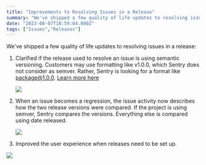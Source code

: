 ```yaml
---
title: "Improvements to Resolving Issues in a Release"
summary: "We've shipped a few quality of life updates to resolving issues in a release:"
date: "2023-08-07T18:59:04.000Z"
tags: ["Issues","Releases"]
---
```


  We've shipped a few quality of life updates to resolving issues in a release:

1. Clarified if the release used to resolve an issue is using semantic versioning. Customers may use formatting like v1.0.0, which Sentry does not consider as semver. Rather, Sentry is looking for a format like package@1.0.0. [Learn more here](https://docs.sentry.io/platforms/rust/guides/actix-web/configuration/releases/#bind-the-version)

   ![](/changelog/improvements-to-resolving-issues-in-a-release-1.jpg)

2. When an issue becomes a regression, the issue activity now describes how the two release versions were compared. If the project is using semver, Sentry compares the versions. Everything else is compared using date released.

   ![](/changelog/improvements-to-resolving-issues-in-a-release-2.jpg)

3. Improved the user experience when releases need to be set up.

![](/changelog/improvements-to-resolving-issues-in-a-release-3.jpg)

